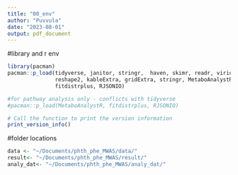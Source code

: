 ```yaml
---
title: "00_env"
author: "Puvvula"
date: "2023-08-01"
output: pdf_document
---
```


#library and r env
```r
library(pacman)
pacman::p_load(tidyverse, janitor, stringr,  haven, skimr, readr, viridis,
               reshape2, kableExtra, gridExtra, stringr, MetaboAnalystR, 
               fitdistrplus, RJSONIO)

#for pathway analysis only - conflicts with tidyverse
#pacman::p_load(MetaboAnalystR, fitdistrplus, RJSONIO)

# Call the function to print the version information
print_version_info()
```

#folder locations
```r
data <- "~/Documents/phth_phe_MWAS/data/"
result<- "~/Documents/phth_phe_MWAS/result/"
analy_dat<- "~/Documents/phth_phe_MWAS/analy_dat/"
```

